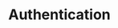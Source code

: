 ---
title: 'Authentication'
openapi: 'GET /token'
description: "This endpoint allows B2B clients to retrieve all the evaluation report or for a specific set of handwritten notes. Clients can provide parameters such as student name, class, subject, and date of evaluation to filter the results."
---